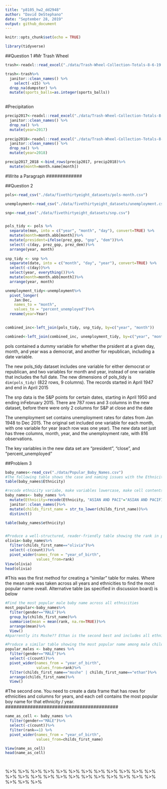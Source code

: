 ```yaml
---
title: "p8105_hw2_dd2948"
author: "David DeStephano"
date: "September 28, 2019"
output: github_document
---
```


```r
knitr::opts_chunk$set(echo = TRUE)
```

```r
library(tidyverse)
```

##Question 1
#Mr Trash Wheel
```r
trash<-readxl::read_excel("./data/Trash-Wheel-Collection-Totals-8-6-19.xlsx", sheet = 1)

trash<-trash%>%
  janitor::clean_names() %>%
    select(-x15) %>%
  drop_na(dumpster) %>%
  mutate(sports_balls=as.integer(sports_balls))
  
```

#Precipitation
```r
precip2017<-readxl::read_excel("./data/Trash-Wheel-Collection-Totals-8-6-19.xlsx", sheet = 6, range = "A2:B14") %>%  
  janitor::clean_names() %>%
  drop_na() %>%
  mutate(year=2017) 
  
precip2018<-readxl::read_excel("./data/Trash-Wheel-Collection-Totals-8-6-19.xlsx", sheet = 5, range = "A2:B14") %>%  
  janitor::clean_names() %>%
  drop_na() %>%
  mutate(year=2018) 

precip2017_2018 <-bind_rows(precip2017, precip2018)%>%
  mutate(month=month.name[month])

```
#############
#Write a Paragraph
#############



##Question 2
```r
pols<-read_csv("./data/fivethirtyeight_datasets/pols-month.csv")

unemployment<-read_csv("./data/fivethirtyeight_datasets/unemployment.csv")

snp<-read_csv("./data/fivethirtyeight_datasets/snp.csv")


pols_tidy <- pols %>%
  separate(mon, into = c("year", "month", "day"), convert=TRUE) %>%
  mutate(month=month.abb[month])%>%
  mutate(president=ifelse(prez_gop, "gop", "dem"))%>%
  select(-c(day, prez_gop, prez_dem))%>%
  arrange(year, month)
  
snp_tidy <- snp %>%
  separate(date, into = c("month", "day", "year"), convert=TRUE) %>%
  select(-c(day))%>%
  select(year, everything())%>%
  mutate(month=month.abb[month])%>%
  arrange(year, month)

unemployment_tidy<-unemployment%>%
  pivot_longer(
    Jan:Dec,
    names_to = "month", 
    values_to = "percent_unemployed")%>%
  rename(year=Year)
  

combined_inc<-left_join(pols_tidy, snp_tidy, by=c("year", "month"))

combined<-left_join(combined_inc, unemployment_tidy, by=c("year", "month"))
```  
pols contained a dummy variable for whether the prsident at a given day, month, and year was a democrat, and another for republican, including a date variable.

The new pols_tidy dataset includes one variable for either democrat or republican, and two variables for month and year, instead of one variable that includes the full date.
The new dimensions of pols_tidy is `dim(pols_tidy)` (822 rows, 9 columns). The records started in April 1947 and end in April 2015

The snp data is the S&P points for certain dates, starting in April 1950 and ending inFebruary 2015. There are 787 rows and 3 columns in the new dataset, before there were only 2 columns for S&P at close and the date

The unemployment set contains unemployment rates for dates from Jan 1948 to Dec 2015. The original set included one variable for each month, with one variable for year (each row was one year). The new data set just has three columns, month, year, and the unemployment rate, with 816 observations.

The key variables in the new data set are "president", "close", and "percent_unemployed"

##Problem 3

```r
baby_names<-read_csv("./data/Popular_Baby_Names.csv")
#The following table shows the case and naming issues with the Ethnicity variable
table(baby_names$Ethnicity)

#recode ethnicity variabe, make variables lowercase, make cell contents lowercase to remove since different name cases, duplictates with distinct()
baby_names<- baby_names %>%
  mutate(Ethnicity=recode(Ethnicity, "ASIAN AND PACI"="ASIAN AND PACIFIC ISLANDER"), Ethnicity=recode(Ethnicity, "BLACK NON HISP"="BLACK NON HISPANIC"), Ethnicity=recode(Ethnicity, "WHITE NON HISP"="WHITE NON HISPANIC"))%>%
  janitor::clean_names()%>%
  mutate(childs_first_name = str_to_lower(childs_first_name))%>%
  distinct()

table(baby_names$ethnicity)


#Produce a well-structured, reader-friendly table showing the rank in popularity of the name "Olivia" as a female baby name over time; this should have rows for ethnicities and columns for year. 
olivia<-baby_names%>%
  filter(childs_first_name=="olivia")%>%
  select(-c(count))%>%
  pivot_wider(names_from = "year_of_birth",
              values_from=rank)
View(olivia)
head(olivia)
```

#This was the first method for creating a "similar" table for males. Where the mean rank was taken across all years and ethnicities to find the most popular name oveall. Alternative table (as specified in discussion board) is below

```r
#Find the most popular male baby name across all ethnicities
most_popular<-baby_names%>%
  filter(gender=="MALE")%>%
  group_by(childs_first_name)%>%
  summarise(mean = mean(rank, na.rm=TRUE))%>%
  arrange(mean)%>%
  View()
#Aparrently its Moshe?? Ethan is the second best and includes all ethnicities, "Moshe" is only for white people..

#Produce a similar table showing the most popular name among male children over time. Including "Moshe"" just because it has the lowest average, even though there is no nonwhite rank data
popular_males <- baby_names %>%
  filter(gender=="MALE")%>%
  select(-c(count))%>%
  pivot_wider(names_from = "year_of_birth",
              values_from=rank)%>%
  filter(childs_first_name=="moshe" | childs_first_name=="ethan")%>%
  arrange(childs_first_name)%>%
  View()

```

#########################################
#The second one. You need to create a data frame that has rows for ethnicities and columns for years, and each cell contains the most popular boy name for that ethnicity / year. 
#########################################
```r
name_as_cell <- baby_names %>%
  filter(gender=="MALE")%>%
  select(-c(count))%>%
  filter(rank==1) %>% 
  pivot_wider(names_from = "year_of_birth",
              values_from=childs_first_name)

View(name_as_cell)
head(name_as_cell)
  



```


%>% %>% %>% %>% %>% %>% %>% %>% %>% %>% %>% %>% %>% %>% %>% %>% %>% %>% %>% %>% %>% %>% %>% %>% %>% %>% %>% 


  
  
  